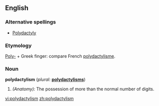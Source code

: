 ==English==

===Alternative spellings===
* [[Polydactyly]]

===Etymology===
[[Poly-]] + Greek  finger: compare French [[polydactylisme]].

===Noun===
'''polydactylism'''  (''plural:'' '''[[polydactylisms]]''')
# ''(Anatomy):'' The possession of more than the normal number of digits.

[[vi:polydactylism]]
[[zh:polydactylism]]
